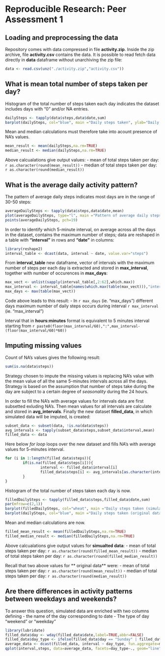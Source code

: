 # Reproducible Research: Peer Assessment 1


## Loading and preprocessing the data
Repository comes with data compressed in file **activity.zip**.  Inside the zip archive, file **activity.csv** contains the data. It is possible to read fetch data directly in **data** dataframe without unarchiving the zip file:

```r
data <- read.csv(unz("./activity.zip","activity.csv"))
```


## What is mean total number of steps taken per day?
Histogram of the total number of steps taken each day indicates the dataset includes days with "0" and/or NA entries.
```r
dailySteps <- tapply(data$steps,data$date,sum)
barplot(dailySteps, col="blue", main ="Daily steps taken", ylab="Daily steps", xlab="Day")
```

Mean and median calculations must therefore take into acount presence of NA's values.
```r
mean_result <- mean(dailySteps,na.rm=TRUE)
median_result <- median(dailySteps,na.rm=TRUE)
```

Above calcualations give output values:
- mean of total steps taken per day: `r as.character(round(mean_result))`
- median of total steps taken per day: `r as.character(round(median_result))`

## What is the average daily activity pattern?
The pattern of average daily steps indicates most days are in the range of 30-50 steps:
```r
averageDailySteps <- tapply(data$steps,data$date,mean)
plot(averageDailySteps, type="l", main ="Pattern of average daily steps", ylab="Average Daily steps", xlab="Day")
points(averageDailySteps, pch=19)
```

In order to identify which 5-minute interval, on average across all the days in the dataset, contains the maximum number of steps; data are reshaped in a table with **"interval"** in rows and **"date"** in columns:
```r
library(reshape2)
interval_table <- dcast(data, interval ~ date, value.var="steps")
```

From **interval_table** new dataframe, vector of intervals with the maximum number of steps per each day is extracted and stored in **max_interval**, together with number of occurences in **max_days**:
```r
max_vect <- unlist(sapply(interval_table[,2:62],which.max))
max_interval <- interval_table[names(which.max(table(max_vect))),"interval"]
max_days <- max(table(max_vect))
```
Code above leads to this result:
- In `r max_days` (ie. "max_days") different days maximum number of daily steps occurs during interval `r max_interval` (ie. "max_interval")


Interval that in **hours:minutes** format is equivalent to 5 minutes interval starting from `r paste0(floor(max_interval/60),":",max_interval-(floor(max_interval/60)*60))`



## Imputing missing values
Count of NA's values gives the following result:
```r
sum(is.na(data$steps))
```

Strategy chosen to impute the missing values is replacing NA's value with the mean value of all the same 5-minutes intervals across all the days. Strategy is based on the assumption that number of steps take during the day are subject to a certain degree of *seasonality* during the 24 hours.

In order to fill the NA's with average values for intervals data are first subsetted exluding NA's. Then mean values for all intervals are calculate and stored in **avg_intervals**. Finally the new dataset **filled_data**, in which simulated data will be imputed, is created:
```r
subset_data <- subset(data, !is.na(data$steps))
avg_intervals <- tapply(subset_data$steps,subset_data$interval,mean)
filled_data <- data
```

Here below *for loop* loops over the new dataset and fills NA's with average values for 5-minutes interval.
```r
for (i in 1:length(filled_data$steps)){
        if(is.na(filled_data$steps[i])){
                interval <- filled_data$interval[i]
                filled_data$steps[i] <- avg_intervals[as.character(interval)]
        }
}
```

Histogram of the total number of steps taken each day is now.
```r
filledDailySteps <- tapply(filled_data$steps,filled_data$date,sum)
par(mfrow=c(2,1))
barplot(filledDailySteps, col="wheat", main ="Daily steps taken (simulated data)", ylab="Daily steps", xlab="Day")
barplot(dailySteps, col="blue", main ="Daily steps taken (original data)", ylab="Daily steps", xlab="Day")
```

Mean and median calculations are now.
```r
filled_mean_result <- mean(filledDailySteps,na.rm=TRUE)
filled_median_result <- median(filledDailySteps,na.rm=TRUE)
```
Above calcualations give output values for **simualted data**:
- mean of total steps taken per day: `r as.character(round(filled_mean_result))`
- median of total steps taken per day: `r as.character(round(filled_median_result))`

Recall that two above values for ** original data** were:
- mean of total steps taken per day: `r as.character(round(mean_result))`
- median of total steps taken per day: `r as.character(round(median_result))`

## Are there differences in activity patterns between weekdays and weekends?
To answer this question, simulated data are enriched with two columns defining 
- the name of the day corresponding to date
- The type of day "weekend" or "weekday"

```r
library(lubridate)
filled_data$day <- wday(filled_data$date,label=TRUE,abbr=FALSE)
filled_data$day_type <- ifelse(filled_data$day == "Sunday" | filled_data$day == "Saturday","weekend","weekday")
average_data <- dcast(filled_data, interval ~ day_type, fun.aggregate=mean, value.var="steps")
qplot(interval,steps, data=average_data, facets=day_type~., geom="line", xlab="interval", ylab="No. of steps")
```

